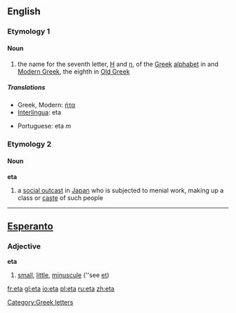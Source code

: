 {{see|ETA}}
{{letter_disp2|zeta|[[image:Greek_uc_eta.png|41px]][[image:Greek_lc_eta.png|28px]] |theta|ήτα|Η|η}}

==English==
===Etymology 1===
{{etystub}}

====Noun====
{{en-noun-reg}}

# the name for the seventh letter, [[Η]] and [[η]], of the [[Greek]] [[alphabet]] in and [[Modern Greek]], the eighth in [[Old Greek]]

=====Translations=====
{{top}}
*Greek, Modern: [[ήτα]]
*[[Interlingua]]: eta
{{mid}}
*Portuguese: eta ''m''
{{bottom}}

===Etymology 2===
{{etystub}}

====Noun====
'''eta'''

#a [[social outcast]] in [[Japan]] who is subjected to menial work, making up a class or [[caste]] of such people

----
==[[Esperanto]]==
===Adjective===
'''eta'''

#[[small]], [[little]], [[minuscule]] (''see [[et#Esperanto|et]])

[[Category:Greek letters]]

[[fr:eta]]
[[gl:eta]]
[[io:eta]]
[[pl:eta]]
[[ru:eta]]
[[zh:eta]]